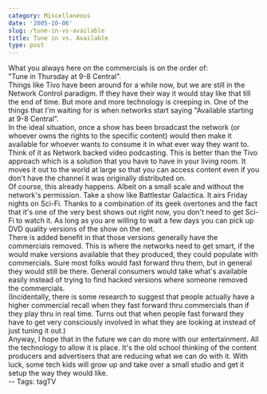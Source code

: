 ```yaml
---
category: Miscellaneous
date: '2005-10-06'
slug: /tune-in-vs-available
title: Tune in vs. Available
type: post
---
```



What you always here on the commercials is on the order of:  
"Tune in Thursday at 9-8 Central".  
Things like Tivo have been around for a while now, but we are still
in the Network Control paradigm. If they have their way it would
stay like that till the end of time. But more and more technology
is creeping in. One of the things that I'm waiting for is when
networks start saying "Available starting at 9-8 Central".  
In the ideal situation, once a show has been broadcast the network
(or whoever owns the rights to the specific content) would then
make it available for whoever wants to consume it in what ever way
they want to. Think of it as Network backed video podcasting. This
is better than the Tivo approach which is a solution that you have
to have in your living room. It moves it out to the world at large
so that you can access content even if you don't have the channel
it was originally distributed on.  
Of course, this already happens. Albeit on a small scale and
without the network's permission. Take a show like Battlestar
Galactica. It airs Friday nights on Sci-Fi. Thanks to a combination
of its geek overtones and the fact that it's one of the very best
shows out right now, you don't need to get Sci-Fi to watch it. As
long as you are willing to wait a few days you can pick up DVD
quality versions of the show on the net.  
There is added benefit in that those versions generally have the
commercials removed. This is where the networks need to get smart,
if the would make versions available that they produced, they could
populate with commercials. Sure most folks would fast forward thru
them, but in general they would still be there. General consumers
would take what's available easily instead of trying to find hacked
versions where someone removed the commercials.  
(Incidentally, there is some research to suggest that people
actually have a higher commercial recall when they fast forward
thru commercials than if they play thru in real time. Turns out
that when people fast forward they have to get very consciously
involved in what they are looking at instead of just tuning it
out.)  
Anyway, I hope that in the future we can do more with our
entertainment. All the technology to allow it is place. It's the
old school thinking of the content producers and advertisers that
are reducing what we can do with it. With luck, some tech kids will
grow up and take over a small studio and get it setup the way they
would like.  
-- Tags: tagTV
